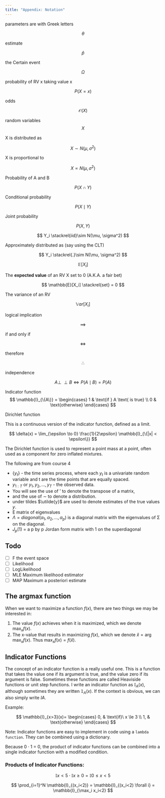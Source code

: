 ```yaml
---
title: "Appendix: Notation"
---
```


parameters are with Greek letters

$$
\theta
$$

estimate 

$$
\hat{p}
$$

the Certain event

$$
\Omega
$$

probability of RV x taking value x

$$
P(X=x)
$$

odds 

$$
\mathcal{O}(X)
$$

random variables 
$$
X
$$

X is distributed as

$$X
\sim N(\mu, \sigma^2)
$$

X is proportional to

$$
X\propto N(\mu, \sigma^2)
$$

Probability of A and B

$$
P(X \cap Y)
$$

Conditional probability

$$
P(X \mid Y)
$$

Joint probability

$$
P(X,Y)
$$

$$
Y_i \stackrel{iid}\sim N(\mu, \sigma^2)
$$

Approximately distributed as (say using the CLT)

$$
Y_i \stackrel{.}\sim N(\mu, \sigma^2)
$$

$$
\mathbb{E}[X_i]
$$

The **expected value** of an RV X set to 0 (A.K.A. a fair bet)

$$
\mathbb{E}[X_i]  \stackrel{set} = 0
$$

The variance of an RV

$$
\mathbb{V}ar[X_i]
$$

logical implication

$$
\implies
$$

if and only if

$$
\iff
$$

therefore

$$
\therefore
$$

independence

$$
A \perp \!\!\! \perp B \iff P(A \mid B) = P(A)
$$

Indicator function
$$
\mathbb{I}_{\{A\}} = \begin{cases}
1 & \text{if } A \text{ is true} \\ 0 & \text{otherwise} \end{cases}
$$

Dirichlet function

This is a continuous version of the indicator function, defined as a limit.

$$
\delta(x) = \lim_{\epsilon \to 0} \frac{1}{2\epsilon} \mathbb{I}_{\{|x| < \epsilon\}}
$$

The Dirichlet function is used to represent a point mass at a point, often used as a component for zero inflated mixtures.


The following are from course 4


-   $\{y_t\}$ - the time series process, where each $y_t$ is a univariate random variable and t are the time points that are equally spaced. 
-   $y_{1:T}$ or $y_1, y_2, \ldots, y_T$ - the observed data.
- You will see the use of ' to denote the transpose of a matrix,
- and the use of $\sim$ to denote a distribution.
- under tildes $\utilde{y}$ are used to denote estimates of the true values $y$.
- E matrix of eigenvalues
- $\Lambda = diagonal(\alpha_1, \alpha_2, \ldots , \alpha_p)$ is a diagonal matrix with the eigenvalues of Σ on the diagonal.
- $J_p(1)$ = a p by p Jordan form matrix with 1 on the superdiagonal

::: {.callout-note collapse="TRUE" }
## Todo

- [ ]  F the event space
- [ ]  Likelihood
- [ ]  LogLikelihood
- [ ]  MLE Maximum likelihood estimator
- [ ]  MAP Maximum a posteriori estimate

:::

## The argmax function {#sec-argmax-function}

When we want to maximize a function $f(x)$, there are two things we may be interested in:

1.  The value $f(x)$ achieves when it is maximized, which we denote $\max_x f(x)$.
2.  The x-value that results in maximizing $f(x)$, which we denote $\hat x = \arg \max_x f(x)$. Thus $\max_x f(x) = f(\hat x)$.


## Indicator Functions {#sec-indicator-functions}

The concept of an indicator function is a really useful one. This is a function that takes the value one if its argument is true, and the value zero if its argument is false. Sometimes these functions are called Heaviside functions or unit step functions. I write an indicator function as $\mathbb{I}_{A}(x)$, although sometimes they are written $\mathbb{1}_{A}(x)$. If the context is obvious, we can also simply write $I{A}$.

Example:

$$
    \mathbb{I}_{x>3}(x)=
    \begin{cases}
      0, & \text{if}\ x \le 3 \\
      1, & \text{otherwise}
    \end{cases}
$$

Note: Indicator functions are easy to implement in code using a `lambda function`. They can be combined using a dictionary.

Because 0 · 1 = 0, the product of indicator functions can be combined into a single indicator function with a modified condition.

::: exp-indicator-products
### Products of Indicator Functions:

$$
    \mathbb{I}{x<5} \cdot \mathbb{I}{x≥0} = \mathbb{I}{0≤x<5}
$$

$$
    \prod_{i=1}^N \mathbb{I}_{(x_i<2)} = \mathbb{I}_{(x_i<2) \forall i} = \mathbb{I}_{\max_i x_i<2}
$$

:::

